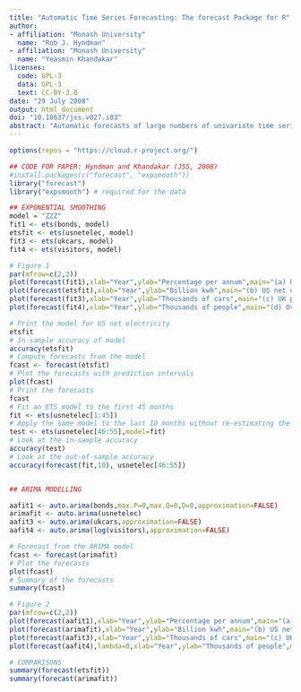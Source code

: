 ```yaml
---
title: "Automatic Time Series Forecasting: The forecast Package for R"
author: 
- affiliation: "Monash University"
  name: "Rob J. Hyndman"
- affiliation: "Monash University"
  name: "Yeasmin Khandakar"
licenses:
  code: GPL-3
  data: GPL-3
  text: CC-BY-3.0
date: "29 July 2008"
output: html_document
doi: "10.18637/jss.v027.i03"
abstract: "Automatic forecasts of large numbers of univariate time series are often needed in business and other contexts. We describe two automatic forecasting algorithms that have been implemented in the forecast package for R. The first is based on innovations state space models that underly exponential smoothing methods. The second is a step-wise algorithm for forecasting with ARIMA models. The algorithms are applicable to both seasonal and non-seasonal data, and are compared and illustrated using four real time series. We also briefly describe some of the other functionality available in the forecast package."
---
```


```r
options(repos = "https://cloud.r-project.org/")

## CODE FOR PAPER: Hyndman and Khandakar (JSS, 2008)
#install.packages(c("forecast", "expsmooth"))
library("forecast")
library("expsmooth") # required for the data

## EXPONENTIAL SMOOTHING
model = "ZZZ"
fit1 <- ets(bonds, model)
etsfit <- ets(usnetelec, model)
fit3 <- ets(ukcars, model)
fit4 <- ets(visitors, model)

# Figure 1
par(mfrow=c(2,2))
plot(forecast(fit1),xlab="Year",ylab="Percentage per annum",main="(a) US 10-year bonds yield")
plot(forecast(etsfit),xlab="Year",ylab="Billion kwh",main="(b) US net electricity generation")
plot(forecast(fit3),xlab="Year",ylab="Thousands of cars",main="(c) UK passenger motor vehicle production")
plot(forecast(fit4),xlab="Year",ylab="Thousands of people",main="(d) Overseas visitors to Australia")

# Print the model for US net electricity
etsfit
# In-sample accuracy of model
accuracy(etsfit)
# Compute forecasts from the model
fcast <- forecast(etsfit)
# Plot the forecasts with prediction intervals
plot(fcast)
# Print the forecasts
fcast
# Fit an ETS model to the first 45 months
fit <- ets(usnetelec[1:45])
# Apply the same model to the last 10 months without re-estimating the parameters
test <- ets(usnetelec[46:55],model=fit)
# Look at the in-sample accuracy
accuracy(test)
# Look at the out-of-sample accuracy
accuracy(forecast(fit,10), usnetelec[46:55])


## ARIMA MODELLING

aafit1 <- auto.arima(bonds,max.P=0,max.Q=0,D=0,approximation=FALSE)
arimafit <- auto.arima(usnetelec)
aafit3 <- auto.arima(ukcars,approximation=FALSE)
aafit4 <- auto.arima(log(visitors),approximation=FALSE)

# Forecast from the ARIMA model
fcast <- forecast(arimafit)
# Plot the forecasts
plot(fcast)
# Summary of the forecasts
summary(fcast)

# Figure 2
par(mfrow=c(2,2))
plot(forecast(aafit1),xlab="Year",ylab="Percentage per annum",main="(a) US 10-year bonds yield")
plot(forecast(arimafit),xlab="Year",ylab="Billion kwh",main="(b) US net electricity generation")
plot(forecast(aafit3),xlab="Year",ylab="Thousands of cars",main="(c) UK passenger motor vehicle production")
plot(forecast(aafit4),lambda=0,xlab="Year",ylab="Thousands of people",main="(d) Overseas visitors to Australia")

# COMPARISONS
summary(forecast(etsfit))
summary(forecast(arimafit))

```
